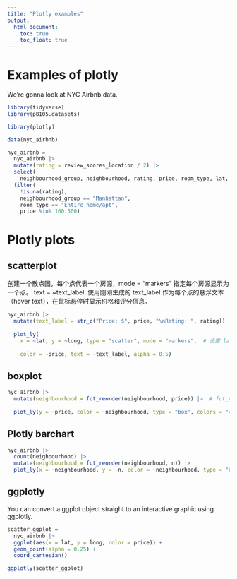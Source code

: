 ```yaml
---
title: "Plotly examples"
output: 
  html_document:
    toc: true
    toc_float: true
---
```


# Examples of plotly

We're gonna look at NYC Airbnb data.

```r
library(tidyverse)
library(p8105.datasets)

library(plotly)
```


```r
data(nyc_airbnb)

nyc_airbnb = 
  nyc_airbnb |> 
  mutate(rating = review_scores_location / 2) |>
  select(
    neighbourhood_group, neighbourhood, rating, price, room_type, lat, long) |>
  filter(
    !is.na(rating), 
    neighbourhood_group == "Manhattan",
    room_type == "Entire home/apt",
    price %in% 100:500)
```

# Plotly plots

## scatterplot

创建一个散点图，每个点代表一个房源，mode = "markers" 指定每个房源显示为一个点。
text = ~text_label: 使用刚刚生成的 text_label 作为每个点的悬浮文本（hover text），在鼠标悬停时显示价格和评分信息。
```r
nyc_airbnb |>
  mutate(text_label = str_c("Price: $", price, "\nRating: ", rating)) |>  # "\n"是换行符，把price和rating结合成一个新的标签
  
  plot_ly(
    x = ~lat, y = ~long, type = "scatter", mode = "markers",  # 设置 lat 和 long 列为横轴和纵轴的坐标，代表房源的地理位置（经纬度）
    
    color = ~price, text = ~text_label, alpha = 0.5)
```


## boxplot

```r
nyc_airbnb |> 
  mutate(neighbourhood = fct_reorder(neighbourhood, price)) |>  # fct_reorder用来重新排序因子变量（factor）。具体来说，它按 price 列的数值对 neighbourhood（邻里）列进行排序。
  
  plot_ly(y = ~price, color = ~neighbourhood, type = "box", colors = "viridis")
```


## Plotly barchart
```r
nyc_airbnb |> 
  count(neighbourhood) |> 
  mutate(neighbourhood = fct_reorder(neighbourhood, n)) |> 
  plot_ly(x = ~neighbourhood, y = ~n, color = ~neighbourhood, type = "bar", colors = "viridis")
```


## ggplotly

You can convert a ggplot object straight to an interactive graphic using ggplotly.
```r
scatter_ggplot = 
  nyc_airbnb |>
  ggplot(aes(x = lat, y = long, color = price)) +
  geom_point(alpha = 0.25) +
  coord_cartesian()

ggplotly(scatter_ggplot)
```


